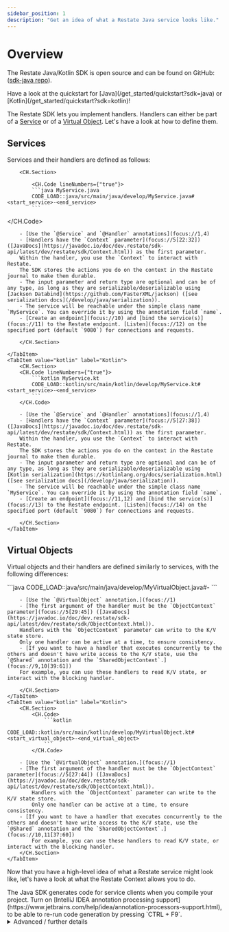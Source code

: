 ```yaml
---
sidebar_position: 1
description: "Get an idea of what a Restate Java service looks like."
---
```



# Overview

The Restate Java/Kotlin SDK is open source and can be found on GitHub: ([sdk-java repo](https://github.com/restatedev/sdk-java)).

<Admonition type="tip" icon="🚀" title="Set up your project in seconds">
Have a look at the quickstart for [Java](/get_started/quickstart?sdk=java) or [Kotlin](/get_started/quickstart?sdk=kotlin)!
</Admonition>

The Restate SDK lets you implement handlers.
Handlers can either be part of a [Service](/concepts/services#services-1) or of a [Virtual Object](/concepts/services#virtual-objects). Let's have a look at how to define them.

## Services
Services and their handlers are defined as follows:

<Tabs groupId="sdk" queryString>
    <TabItem value="java" label="Java">

        <CH.Section>

            <CH.Code lineNumbers={"true"}>
            ```java MyService.java
            CODE_LOAD::java/src/main/java/develop/MyService.java#<start_service>-<end_service>
            ```

[//]: # (This code snippet is also used in the communication page, to show how to export the definition)
            </CH.Code>

        - [Use the `@Service` and `@Handler` annotations](focus://1,4)
        - [Handlers have the `Context` parameter](focus://5[22:32]) ([JavaDocs](https://javadoc.io/doc/dev.restate/sdk-api/latest/dev/restate/sdk/Context.html)) as the first parameter.
        Within the handler, you use the `Context` to interact with Restate.
        The SDK stores the actions you do on the context in the Restate journal to make them durable.
        - The input parameter and return type are optional and can be of any type, as long as they are serializable/deserializable using [Jackson Databind](https://github.com/FasterXML/jackson) ([see serialization docs](/develop/java/serialization)).
        - The service will be reachable under the simple class name `MyService`. You can override it by using the annotation field `name`.
        - [Create an endpoint](focus://10) and [bind the service(s)](focus://11) to the Restate endpoint. [Listen](focus://12) on the specified port (default `9080`) for connections and requests.

        </CH.Section>

    </TabItem>
    <TabItem value="kotlin" label="Kotlin">
        <CH.Section>
        <CH.Code lineNumbers={"true"}>
            ```kotlin MyService.kt
            CODE_LOAD::kotlin/src/main/kotlin/develop/MyService.kt#<start_service>-<end_service>
            ```
        </CH.Code>

        - [Use the `@Service` and `@Handler` annotations](focus://1,4)
        - [Handlers have the `Context` parameter](focus://5[27:38]) ([JavaDocs](https://javadoc.io/doc/dev.restate/sdk-api/latest/dev/restate/sdk/Context.html)) as the first parameter.
        Within the handler, you use the `Context` to interact with Restate.
        The SDK stores the actions you do on the context in the Restate journal to make them durable.
        - The input parameter and return type are optional and can be of any type, as long as they are serializable/deserializable using [Kotlin serialization](https://kotlinlang.org/docs/serialization.html) ([see serialization docs](/develop/java/serialization)).
        - The service will be reachable under the simple class name `MyService`. You can override it by using the annotation field `name`.
        - [Create an endpoint](focus://11,12) and [bind the service(s)](focus://13) to the Restate endpoint. [Listen](focus://14) on the specified port (default `9080`) for connections and requests.

        </CH.Section>
    </TabItem>
</Tabs>


## Virtual Objects
Virtual objects and their handlers are defined similarly to services, with the following differences:

<Tabs groupId="sdk" queryString>
    <TabItem value="java" label="Java">
        <CH.Section>
            <CH.Code>
                ```java
                CODE_LOAD::java/src/main/java/develop/MyVirtualObject.java#<start_virtual_object>-<end_virtual_object>
                ```
            </CH.Code>

        - [Use the `@VirtualObject` annotation.](focus://1)
        - [The first argument of the handler must be the `ObjectContext` parameter](focus://5[29:45]) ([JavaDocs](https://javadoc.io/doc/dev.restate/sdk-api/latest/dev/restate/sdk/ObjectContext.html)).
        Handlers with the `ObjectContext` parameter can write to the K/V state store.
        Only one handler can be active at a time, to ensure consistency.
        - [If you want to have a handler that executes concurrently to the others and doesn't have write access to the K/V state, use the `@Shared` annotation and the `SharedObjectContext`.](focus://9,10[39:61])
        For example, you can use these handlers to read K/V state, or interact with the blocking handler.

        </CH.Section>
    </TabItem>
    <TabItem value="kotlin" label="Kotlin">
        <CH.Section>
            <CH.Code>
                ```kotlin
                CODE_LOAD::kotlin/src/main/kotlin/develop/MyVirtualObject.kt#<start_virtual_object>-<end_virtual_object>
                ```
            </CH.Code>

        - [Use the `@VirtualObject` annotation.](focus://1)
        - [The first argument of the handler must be the `ObjectContext` parameter](focus://5[27:44]) ([JavaDocs](https://javadoc.io/doc/dev.restate/sdk-api/latest/dev/restate/sdk/ObjectContext.html)).
            Handlers with the `ObjectContext` parameter can write to the K/V state store.
            Only one handler can be active at a time, to ensure consistency.
        - [If you want to have a handler that executes concurrently to the others and doesn't have write access to the K/V state, use the `@Shared` annotation and the `SharedObjectContext`.](focus://10,11[37:60])
            For example, you can use these handlers to read K/V state, or interact with the blocking handler.
        </CH.Section>
    </TabItem>
</Tabs>

Now that you have a high-level idea of what a Restate service might look like, let's have a look at what the Restate Context allows you to do.


<Admonition type="tip" icon="💡">
    The Java SDK generates code for service clients when you compile your project.
    Turn on [IntelliJ IDEA annotation processing support](https://www.jetbrains.com/help/idea/annotation-processors-support.html), to be able to re-run code generation by pressing `CTRL + F9`.
</Admonition>


<details>
<summary>Advanced / further details</summary>

<details className="grey-details">
    <summary>Annotating interfaces</summary>

    Annotations can also be placed on interfaces. This is useful, for example, if you want to split your service in two packages, one containing the interface and the generated clients, and one containing the implementation.
</details>

<details className="grey-details">
    <summary>Manual project setup</summary>

    You can use the build tool of your choice with the Java/Kotlin SDK. The following instructions use Gradle (Kotlin script).

    <Tabs groupId="sdk" queryString>
        <TabItem value="java" label="Java">

            To set up your Java project, run:

            ```shell
            gradle init --type java-application
            ```

            Add the following dependencies:

            ```kotlin
            annotationProcessor("dev.restate:sdk-api-gen:VAR::JAVA_SDK_VERSION")
            implementation("dev.restate:sdk-api:VAR::JAVA_SDK_VERSION")
            ```

            When serializing composite types/POJOs with [Jackson Databind](https://github.com/FasterXML/jackson) (default), add the following dependency:

            ```kotlin
            implementation("dev.restate:sdk-serde-jackson:VAR::JAVA_SDK_VERSION")
            ```

        </TabItem>
        <TabItem value="kotlin" label="Kotlin">

            To set up your Kotlin project, run:

            ```shell
            gradle init --type kotlin-application
            ```

            Add the [Kotlin symbol processing](https://kotlinlang.org/docs/ksp-quickstart.html#use-your-own-processor-in-a-project) and the [Kotlin serialization](https://kotlinlang.org/docs/serialization.html) plugin:

            ```kotlin
            plugins {
            kotlin("plugin.serialization") version "1.9.22"
            id("com.google.devtools.ksp") version "1.9.22-1.0.18"
        }
            ```

            Add the runtime dependency `sdk-api-kotlin` and the `ksp` dependency `sdk-api-kotlin-gen`:

            ```kotlin
            ksp("dev.restate:sdk-api-kotlin-gen:VAR::JAVA_SDK_VERSION")
            implementation("dev.restate:sdk-api-kotlin:VAR::JAVA_SDK_VERSION")
            ```

        </TabItem>
    </Tabs>

    Depending on the deployment target, add one of the following dependencies:

    - To run as HTTP endpoint: `dev.restate:sdk-http-vertx:VAR::JAVA_SDK_VERSION`
    - To run on AWS Lambda: `dev.restate:sdk-lambda:VAR::JAVA_SDK_VERSION`
</details>

<details className="grey-details">
    <summary>Manual service definition without annotation processing</summary>

    In case you don't want to use annotation processing, you can manually define your service by using the class `dev.restate.sdk.common.syscalls.ServiceDefinition`. Check the respective JavaDocs/KTDocs for more details.
</details>

</details>